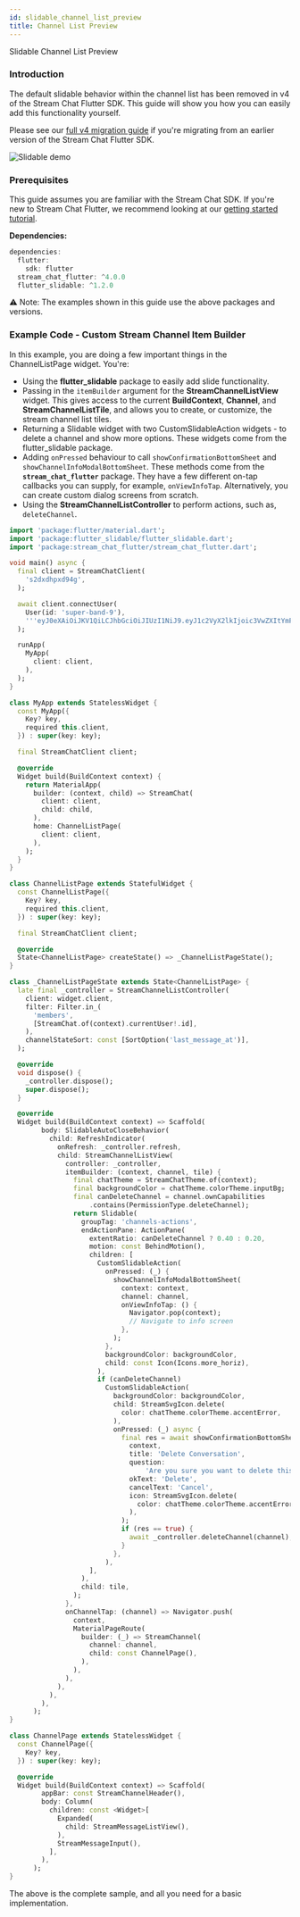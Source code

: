 ```yaml
---
id: slidable_channel_list_preview
title: Channel List Preview
---
```


Slidable Channel List Preview

### Introduction

The default slidable behavior within the channel list has been removed in v4 of the Stream Chat Flutter SDK.
This guide will show you how you can easily add this functionality yourself.

Please see our [full v4 migration guide](../../05-guides/08-migrations/migration_guide_4_0.mdx) if you're migrating from an earlier version of the Stream Chat Flutter SDK.

![Slidable demo](../../assets/slidable_demo.jpg)

### Prerequisites

This guide assumes you are familiar with the Stream Chat SDK.
If you're new to Stream Chat Flutter, we recommend looking at our [getting started tutorial](https://getstream.io/chat/flutter/tutorial/).

**Dependencies:**

```dart
dependencies:
  flutter:
    sdk: flutter
  stream_chat_flutter: ^4.0.0
  flutter_slidable: ^1.2.0
```

⚠️ Note: The examples shown in this guide use the above packages and versions.

### Example Code - Custom Stream Channel Item Builder

In this example, you are doing a few important things in the ChannelListPage widget. You're:

- Using the **flutter_slidable** package to easily add slide functionality.
- Passing in the `itemBuilder` argument for the **StreamChannelListView** widget. This gives access to the current **BuildContext**, **Channel**, and **StreamChannelListTile**, and allows you to create, or customize, the stream channel list tiles.
- Returning a Slidable widget with two CustomSlidableAction widgets - to delete a channel and show more options. These widgets come from the flutter_slidable package.
- Adding `onPressed` behaviour to call `showConfirmationBottomSheet` and `showChannelInfoModalBottomSheet`. These methods come from the **`stream_chat_flutter`** package. They have a few different on-tap callbacks you can supply, for example, `onViewInfoTap`. Alternatively, you can create custom dialog screens from scratch.
- Using the **StreamChannelListController** to perform actions, such as, `deleteChannel`.

```dart
import 'package:flutter/material.dart';
import 'package:flutter_slidable/flutter_slidable.dart';
import 'package:stream_chat_flutter/stream_chat_flutter.dart';

void main() async {
  final client = StreamChatClient(
    's2dxdhpxd94g',
  );

  await client.connectUser(
    User(id: 'super-band-9'),
    '''eyJ0eXAiOiJKV1QiLCJhbGciOiJIUzI1NiJ9.eyJ1c2VyX2lkIjoic3VwZXItYmFuZC05In0.0L6lGoeLwkz0aZRUcpZKsvaXtNEDHBcezVTZ0oPq40A''',
  );

  runApp(
    MyApp(
      client: client,
    ),
  );
}

class MyApp extends StatelessWidget {
  const MyApp({
    Key? key,
    required this.client,
  }) : super(key: key);

  final StreamChatClient client;

  @override
  Widget build(BuildContext context) {
    return MaterialApp(
      builder: (context, child) => StreamChat(
        client: client,
        child: child,
      ),
      home: ChannelListPage(
        client: client,
      ),
    );
  }
}

class ChannelListPage extends StatefulWidget {
  const ChannelListPage({
    Key? key,
    required this.client,
  }) : super(key: key);

  final StreamChatClient client;

  @override
  State<ChannelListPage> createState() => _ChannelListPageState();
}

class _ChannelListPageState extends State<ChannelListPage> {
  late final _controller = StreamChannelListController(
    client: widget.client,
    filter: Filter.in_(
      'members',
      [StreamChat.of(context).currentUser!.id],
    ),
    channelStateSort: const [SortOption('last_message_at')],
  );

  @override
  void dispose() {
    _controller.dispose();
    super.dispose();
  }

  @override
  Widget build(BuildContext context) => Scaffold(
        body: SlidableAutoCloseBehavior(
          child: RefreshIndicator(
            onRefresh: _controller.refresh,
            child: StreamChannelListView(
              controller: _controller,
              itemBuilder: (context, channel, tile) {
                final chatTheme = StreamChatTheme.of(context);
                final backgroundColor = chatTheme.colorTheme.inputBg;
                final canDeleteChannel = channel.ownCapabilities
                    .contains(PermissionType.deleteChannel);
                return Slidable(
                  groupTag: 'channels-actions',
                  endActionPane: ActionPane(
                    extentRatio: canDeleteChannel ? 0.40 : 0.20,
                    motion: const BehindMotion(),
                    children: [
                      CustomSlidableAction(
                        onPressed: (_) {
                          showChannelInfoModalBottomSheet(
                            context: context,
                            channel: channel,
                            onViewInfoTap: () {
                              Navigator.pop(context);
                              // Navigate to info screen
                            },
                          );
                        },
                        backgroundColor: backgroundColor,
                        child: const Icon(Icons.more_horiz),
                      ),
                      if (canDeleteChannel)
                        CustomSlidableAction(
                          backgroundColor: backgroundColor,
                          child: StreamSvgIcon.delete(
                            color: chatTheme.colorTheme.accentError,
                          ),
                          onPressed: (_) async {
                            final res = await showConfirmationBottomSheet(
                              context,
                              title: 'Delete Conversation',
                              question:
                                  'Are you sure you want to delete this conversation?',
                              okText: 'Delete',
                              cancelText: 'Cancel',
                              icon: StreamSvgIcon.delete(
                                color: chatTheme.colorTheme.accentError,
                              ),
                            );
                            if (res == true) {
                              await _controller.deleteChannel(channel);
                            }
                          },
                        ),
                    ],
                  ),
                  child: tile,
                );
              },
              onChannelTap: (channel) => Navigator.push(
                context,
                MaterialPageRoute(
                  builder: (_) => StreamChannel(
                    channel: channel,
                    child: const ChannelPage(),
                  ),
                ),
              ),
            ),
          ),
        ),
      );
}

class ChannelPage extends StatelessWidget {
  const ChannelPage({
    Key? key,
  }) : super(key: key);

  @override
  Widget build(BuildContext context) => Scaffold(
        appBar: const StreamChannelHeader(),
        body: Column(
          children: const <Widget>[
            Expanded(
              child: StreamMessageListView(),
            ),
            StreamMessageInput(),
          ],
        ),
      );
}
```

The above is the complete sample, and all you need for a basic implementation.
